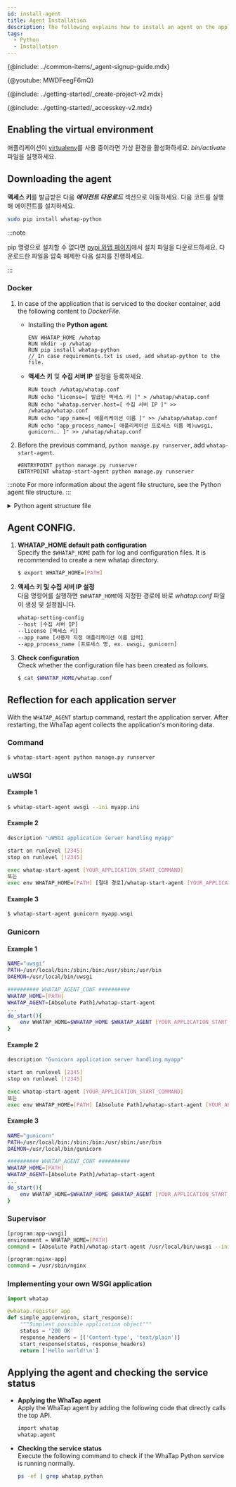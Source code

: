 ```yaml
---
id: install-agent
title: Agent Installation
description: The following explains how to install an agent on the application server in the Python environment.
tags:
  - Python
  - Installation
---
```



{@include: ../common-items/_agent-signup-guide.mdx}

{@youtube: MWDFeegF6mQ}

{@include: ../getting-started/_create-project-v2.mdx} 

{@include: ../getting-started/_accesskey-v2.mdx}

## Enabling the virtual environment

애플리케이션이 [virtualenv](https://docs.python.org/ko/3.7/library/venv.html)를 사용 중이라면 가상 환경을 활성화하세요. _bin/activate_ 파일을 실행하세요.

## Downloading the agent

**액세스 키**를 발급받은 다음 **_에이전트 다운로드_** 섹션으로 이동하세요. 다음 코드를 실행해 에이전트를 설치하세요.

```bash
sudo pip install whatap-python
```

:::note

pip 명령으로 설치할 수 없다면 [pypi 와탭 페이지](https://pypi.org/project/whatap-python/#files)에서 설치 파일을 다운로드하세요. 다운로드한 파일을 압축 해제한 다음 설치를 진행하세요.

:::

### Docker

1.  In case of the application that is serviced to the docker container, add the following content to _DockerFile_.

    -   Installing the **Python agent**.

        ```docker title='Dockerfile' {3}
        ENV WHATAP_HOME /whatap
        RUN mkdir -p /whatap
        RUN pip install whatap-python
        // In case requirements.txt is used, add whatap-python to the file.
        ```

    -   **액세스 키** 및 **수집 서버 IP** 설정을 등록하세요.

        ```docker title='Dockerfile'
        RUN touch /whatap/whatap.conf
        RUN echo "license=[ 발급된 액세스 키 ]" > /whatap/whatap.conf
        RUN echo "whatap.server.host=[ 수집 서버 IP ]" >> /whatap/whatap.conf
        RUN echo "app_name=[ 애플리케이션 이름 ]" >> /whatap/whatap.conf
        RUN echo "app_process_name=[ 애플리케이션 프로세스 이름 예)uwsgi, gunicorn.. ]" >> /whatap/whatap.conf
        ```

2.  Before the previous command, `python manage.py runserver`, add `whatap-start-agent`.

    ```docker title='Dockerfile'
    #ENTRYPOINT python manage.py runserver
    ENTRYPOINT whatap-start-agent python manage.py runserver
    ```

:::note
For more information about the agent file structure, see the Python agent file structure.
:::

<details>
<summary>Python agent structure file</summary>
The Python agent file consists of a tracer that extracts the data needed to monitor applications and passes it to the WhaTap collection server, and the elements that help the tracer send the data.

-   _whatap.conf_\
      This basic file is required to set an agent. The agent-related options can be set in _whatap.conf_.

-   _paramkey.txt_\
      It is used to check the parameters of HTTP and SQL data collected as the trace information of the traced transactions. 
      The security key is stored in a file. To check the actual collected data through a browser, enter the security key in the file to retrieve the data. 
      You can modify the security key by directly modifying the file. The related options are as follows: 
    -   **profile_http_parameter_enabled** <span class='type'>Boolean</span><br/>
          Default `false`
    -   **profile_sql_param_enabled** <span class='type'>Boolean</span><br/>
          Default `false`

</details>

## Agent CONFIG.

1.  **WHATAP_HOME default path configuration**\
    Specify the `$WHATAP_HOME` path for log and configuration files. It is recommended to create a new whatap directory.

    ```bash
    $ export WHATAP_HOME=[PATH]
    ```

2.  **액세스 키 및 수집 서버 IP 설정**\
    다음 명령어를 실행하면 `$WHATAP_HOME`에 지정한 경로에 바로 _whatap.conf_ 파일이 생성 및 설정됩니다.

    ```bash
    whatap-setting-config
    --host [수집 서버 IP]
    --license [액세스 키]
    --app_name [사용자 지정 애플리케이션 이름 입력]
    --app_process_name [프로세스 명, ex. uwsgi, gunicorn]
    ```

3.  **Check configuration**\
    Check whether the configuration file has been created as follows.

    ```bash
    $ cat $WHATAP_HOME/whatap.conf
    ```

## Reflection for each application server

With the `WHATAP_AGENT` startup command, restart the application server. After restarting, the WhaTap agent collects the application's monitoring data.

### Command

```bash title=SH
$ whatap-start-agent python manage.py runserver
```

### uWSGI

#### Example 1

```bash title=SH
$ whatap-start-agent uwsgi --ini myapp.ini
```

#### Example 2

```bash title=VI
description "uWSGI application server handling myapp"

start on runlevel [2345]
stop on runlevel [!2345]

exec whatap-start-agent [YOUR_APPLICATION_START_COMMAND]
또는
exec env WHATAP_HOME=[PATH] [절대 경로]/whatap-start-agent [YOUR_APPLICATION_START_COMMAND]
```

#### Example 3

```bash title=SH
$ whatap-start-agent gunicorn myapp.wsgi
```

### Gunicorn

#### Example 1

```bash title=SH
NAME="uwsgi"
PATH=/usr/local/bin:/sbin:/bin:/usr/sbin:/usr/bin
DAEMON=/usr/local/bin/uwsgi

########## WHATAP_AGENT_CONF ##########
WHATAP_HOME=[PATH]
WHATAP_AGENT=[Absolute Path]/whatap-start-agent
...
do_start(){
    env WHATAP_HOME=$WHATAP_HOME $WHATAP_AGENT [YOUR_APPLICATION_START_COMMAND]
}
```

#### Example 2

```bash title=SH
description "Gunicorn application server handling myapp"

start on runlevel [2345]
stop on runlevel [!2345]

exec whatap-start-agent [YOUR_APPLICATION_START_COMMAND]
또는
exec env WHATAP_HOME=[PATH] [Absolute Path]/whatap-start-agent [YOUR_APPLICATION_START_COMMAND]
```

#### Example 3

```bash title=SH
NAME="gunicorn"
PATH=/usr/local/bin:/sbin:/bin:/usr/sbin:/usr/bin
DAEMON=/usr/local/bin/gunicorn

########## WHATAP_AGENT_CONF ##########
WHATAP_HOME=[PATH]
WHATAP_AGENT=[Absolute Path]/whatap-start-agent
...
do_start(){
    env WHATAP_HOME=$WHATAP_HOME $WHATAP_AGENT [YOUR_APPLICATION_START_COMMAND]
}
```

### Supervisor

```bash title=SH
[program:app-uwsgi]
environment = WHATAP_HOME=[PATH]
command = [Absolute Path]/whatap-start-agent /usr/local/bin/uwsgi --ini /home/blog/backend/config/uwsgi.ini

[program:nginx-app]
command = /usr/sbin/nginx
```

### Implementing your own WSGI application

```python title=PYTHON
import whatap

@whatap.register_app
def simple_app(environ, start_response):
    """Simplest possible application object"""
    status = '200 OK'
    response_headers = [('Content-type', 'text/plain')]
    start_response(status, response_headers)
    return ['Hello world!\n']
```

## Applying the agent and checking the service status

-   **Applying the WhaTap agent**<br/>
    Apply the WhaTap agent by adding the following code that directly calls the top API.

    ```bash
    import whatap
    whatap.agent
    ```

-   **Checking the service status**<br/>
    Execute the following command to check if the WhaTap Python service is running normally.

    ```bash
    ps -ef | grep whatap_python
    ```
